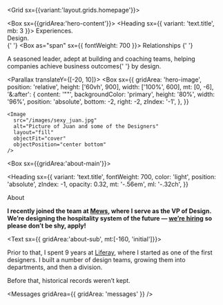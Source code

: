 

<Grid sx={{variant:'layout.grids.homepage'}}>

<Box sx={{gridArea:'hero-content'}}>
    <Heading sx={{ variant: 'text.title', mb: 3 }}>
      Experiences. <br /> Design. <br />{' '}
      <Box as="span" sx={{ fontWeight: 700 }}>
        Relationships
      </Box>{' '}
    </Heading>

<Text sx={{}}>
  A seasoned leader, adept at building and coaching teams, helping companies
  achieve business outcomes{' '}
  <Box as="span" sx={{ fontWeight: 'heading', color: 'primary' }}>
    by design.
  </Box>
</Text>

</Box>

<Parallax translateY={[-20, 10]}>
  <Box
    sx={{
      gridArea: 'hero-image',
      position: 'relative',
      height: ['60vh', 900],
      width: ['100%', 600],
      mt: [0, -6],
      '&:after': {
        content: '""',
        backgroundColor: 'primary',
        height: '80%',
        width: '96%',
        position: 'absolute',
        bottom: -2,
        right: -2,
        zIndex: '-1',
      },
    }}
  >
    <Image
      src="/images/sexy_juan.jpg"
      alt="Picture of Juan and some of the Designers"
      layout="fill"
      objectFit="cover"
      objectPosition="center bottom"
    />
  </Box>
</Parallax>

<Box sx={{gridArea:'about-main'}}>

<Heading
  sx={{
    variant: 'text.title',
    fontWeight: 700,
    color: 'light',
    position: 'absolute',
    zIndex: -1,
    opacity: 0.32,
    mt: '-.56em',
    ml: '-.32ch',
  }}
>
  About
</Heading>

<Text>

**I recently joined the team at [Mews](https://mews.com), where I serve as the VP of Design. We’re designing the hospitality system of the future — [we’re hiring](https://www.mews.com/careers) so please don’t be shy, apply!**

</Text>

</Box>

<Text sx={{ gridArea:'about-sub', mt:[-160, 'initial']}}>

Prior to that, I spent 9 years at [Liferay](https://liferay.design), where I started as one of the first designers. I built a number of design teams, growing them into departments, and then a division.

Before that, historical records weren’t kept.

</Text>

<Messages gridArea={{ gridArea: 'messages' }} />

</Grid>

